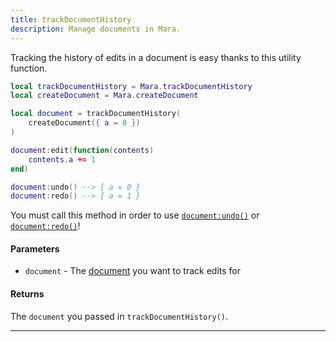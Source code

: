 ```yaml
---
title: trackDocumentHistory
description: Manage documents in Mara.
---
```



Tracking the history of edits in a document is easy thanks to this utility function.

```lua showLineNumbers
local trackDocumentHistory = Mara.trackDocumentHistory
local createDocument = Mara.createDocument

local document = trackDocumentHistory(
    createDocument({ a = 0 })
)

document:edit(function(contents)
    contents.a += 1
end)

document:undo() --> { a = 0 }
document:redo() --> { a = 1 }
```

<Aside type='caution'>

You must call this method in order to use [`document:undo()`](/reference/create-document/document/#undo) or [`document:redo()`](/reference/create-document/document/#redo)!

</Aside>

#### Parameters

- `document` - The [document](/reference/create-document/document) you want to track edits for

#### Returns

The `document` you passed in `trackDocumentHistory()`.

---
